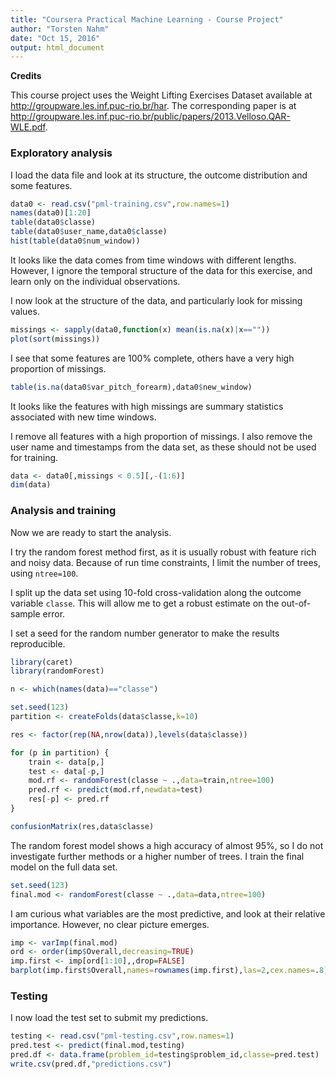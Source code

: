 ```yaml
---
title: "Coursera Practical Machine Learning - Course Project"
author: "Torsten Nahm"
date: "Oct 15, 2016"
output: html_document
---
```


**Credits**

This course project uses the Weight Lifting Exercises Dataset available at
<http://groupware.les.inf.puc-rio.br/har>. The corresponding paper is at
<http://groupware.les.inf.puc-rio.br/public/papers/2013.Velloso.QAR-WLE.pdf>.

### Exploratory analysis

I load the data file and look at its structure, the outcome distribution and
some features.

```r
data0 <- read.csv("pml-training.csv",row.names=1)
names(data0)[1:20]
table(data0$classe)
table(data0$user_name,data0$classe)
hist(table(data0$num_window))
```

It looks like the data comes from time windows with different lengths. However,
I ignore the temporal structure of the data for this exercise, and learn only
on the individual observations.

I now look at the structure of the data, and particularly look for missing
values.

```r
missings <- sapply(data0,function(x) mean(is.na(x)|x==""))
plot(sort(missings))
```

I see that some features are 100% complete, others have a very high proportion
of missings.

```r
table(is.na(data0$var_pitch_forearm),data0$new_window)
```

It looks like the features with high missings are summary statistics associated
with new time windows.

I remove all features with a high proportion of missings. I also remove the
user name and timestamps from the data set, as these should not be used for
training.


```r
data <- data0[,missings < 0.5][,-(1:6)]
dim(data)
```

### Analysis and training

Now we are ready to start the analysis.

I try the random forest method first, as it is usually robust with feature rich
and noisy data. Because of run time constraints, I limit the number of
trees, using `ntree=100`.

I split up the data set using 10-fold cross-validation along the
outcome variable `classe`. This will allow me to get a robust estimate on the
out-of-sample error.

I set a seed for the random number generator to make the results
reproducible.

```r
library(caret)
library(randomForest)

n <- which(names(data)=="classe")

set.seed(123)
partition <- createFolds(data$classe,k=10)

res <- factor(rep(NA,nrow(data)),levels(data$classe))

for (p in partition) {
	train <- data[p,]
	test <- data[-p,]
	mod.rf <- randomForest(classe ~ .,data=train,ntree=100)
	pred.rf <- predict(mod.rf,newdata=test)
	res[-p] <- pred.rf
}

confusionMatrix(res,data$classe)
```

The random forest model shows a high accuracy of almost 95%, so I do not
investigate further methods or a higher number of trees. I train the final model
on the full data set.

```r
set.seed(123)
final.mod <- randomForest(classe ~ .,data=data,ntree=100)
```

I am curious what variables are the most predictive, and look at their relative
importance. However, no clear picture emerges.

```r
imp <- varImp(final.mod)
ord <- order(imp$Overall,decreasing=TRUE)
imp.first <- imp[ord[1:10],,drop=FALSE]
barplot(imp.first$Overall,names=rownames(imp.first),las=2,cex.names=.8)
```

### Testing

I now load the test set to submit my predictions.

```r
testing <- read.csv("pml-testing.csv",row.names=1)
pred.test <- predict(final.mod,testing)
pred.df <- data.frame(problem_id=testing$problem_id,classe=pred.test)
write.csv(pred.df,"predictions.csv")
```
